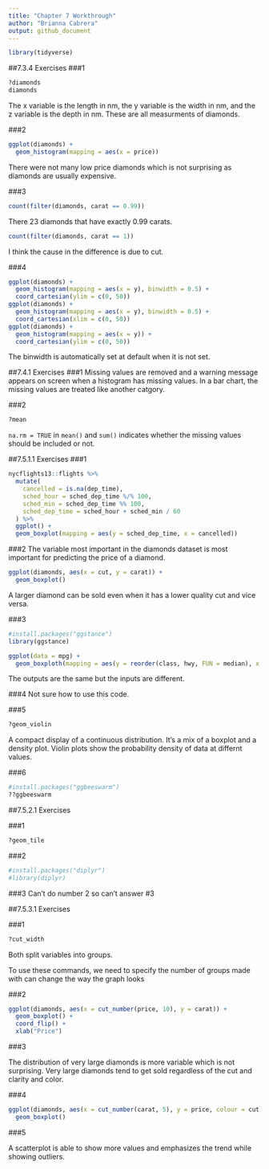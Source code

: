 ```yaml
---
title: "Chapter 7 Workthrough"
author: "Brianna Cabrera"
output: github_document
---
```


```r
library(tidyverse)
```
##7.3.4 Exercises
###1
```r
?diamonds
diamonds
```
The x variable is the length in nm, the y variable is the width in nm, and the z variable is the depth in nm. These are all measurments of diamonds. 

###2
```r
ggplot(diamonds) +
  geom_histogram(mapping = aes(x = price))
```
There were not many low price diamonds which is not surprising as diamonds are usually expensive.

###3
```r
count(filter(diamonds, carat == 0.99))
```
There 23 diamonds that have exactly 0.99 carats.
```r
count(filter(diamonds, carat == 1))
```
I think the cause in the difference is due to cut. 

###4 
```r
ggplot(diamonds) + 
  geom_histogram(mapping = aes(x = y), binwidth = 0.5) +
  coord_cartesian(ylim = c(0, 50))
ggplot(diamonds) + 
  geom_histogram(mapping = aes(x = y), binwidth = 0.5) +
  coord_cartesian(xlim = c(0, 50))
ggplot(diamonds) + 
  geom_histogram(mapping = aes(x = y)) +
  coord_cartesian(ylim = c(0, 50))
```
The binwidth is automatically set at default when it is not set. 

##7.4.1 Exercises
###1
Missing values are removed and a warning message appears on screen when a histogram has missing values. In a bar chart, the missing values are treated like another catgory.

###2
```r
?mean
```
`na.rm = TRUE` in `mean()` and `sum()` indicates whether the missing values should be included or not.

##7.5.1.1 Exercises
###1
```r
nycflights13::flights %>%
  mutate(
    cancelled = is.na(dep_time),
    sched_hour = sched_dep_time %/% 100,
    sched_min = sched_dep_time %% 100,
    sched_dep_time = sched_hour + sched_min / 60
  ) %>%
  ggplot() +
  geom_boxplot(mapping = aes(y = sched_dep_time, x = cancelled))
```

###2
The variable most important in the diamonds dataset is most important for predicting the price of a diamond.
```r
ggplot(diamonds, aes(x = cut, y = carat)) + 
  geom_boxplot()
```
A larger diamond can be sold even when it has a lower quality cut and vice versa.

###3
```r
#install.packages("ggstance")
library(ggstance)
```
```r
ggplot(data = mpg) +
  geom_boxploth(mapping = aes(y = reorder(class, hwy, FUN = median), x = hwy))
```
The outputs are the same but the inputs are different.

###4
Not sure how to use this code.

###5
```r
?geom_violin
```
A compact display of a continuous distribution. It's a mix of a boxplot and a density plot. Violin plots show the probability density of data at differnt values. 

###6
```r
#install.packages("ggbeeswarm")
??ggbeeswarm
```

##7.5.2.1 Exercises

###1
```r
?geom_tile
```

###2

```r
#install.packages("diplyr")
#library(diplyr)
```

###3 
Can't do number 2 so can't answer #3

##7.5.3.1 Exercises

###1

```r
?cut_width
```
Both split variables into groups. 

To use these commands, we need to specify the number of groups made with can change the way the graph looks

###2

```r
ggplot(diamonds, aes(x = cut_number(price, 10), y = carat)) +
  geom_boxplot() +
  coord_flip() +
  xlab("Price")
```

###3

The distribution of very large diamonds is more variable which is not surprising. Very large diamonds tend to get sold regardless of the cut and clarity and color. 

###4

```r
ggplot(diamonds, aes(x = cut_number(carat, 5), y = price, colour = cut)) +
  geom_boxplot()
```

###5

A scatterplot is able to show more values and emphasizes the trend while showing outliers. 

